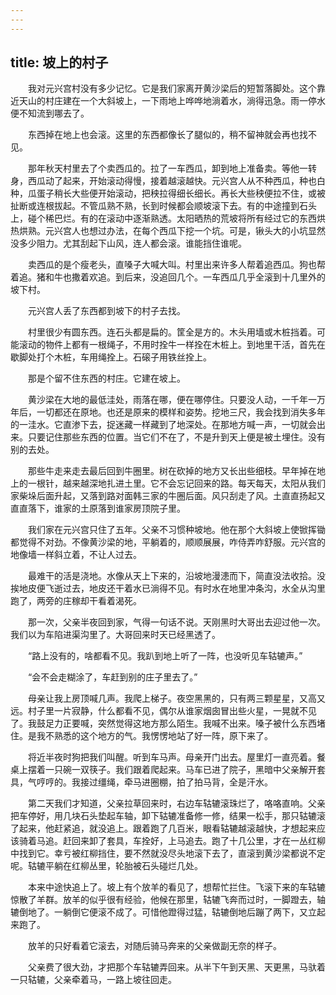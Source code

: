 ```yaml
---
---
---
```

title: 坡上的村子
---




　　我对元兴宫村没有多少记忆。它是我们家离开黄沙梁后的短暂落脚处。这个靠近天山的村庄建在一个大斜坡上，一下雨地上哗哗地淌着水，淌得迅急。雨一停水便不知流到哪去了。

　　东西掉在地上也会滚。这里的东西都像长了腿似的，稍不留神就会再也找不见。

　　那年秋天村里去了个卖西瓜的。拉了一车西瓜，卸到地上准备卖。等他一转身，西瓜动了起来，开始滚动得慢，接着越滚越快。元兴宫人从不种西瓜，种也白种，瓜蛋子稍长大些便开始滚动，把秧拉得细长细长。再长大些秧便拉不住，或被扯断或连根拔起。不管瓜熟不熟，长到时候都会顺坡滚下去。有的中途撞到石头上，碰个稀巴烂。有的在滚动中逐渐熟透。太阳晒热的荒坡将所有经过它的东西烘热烘熟。元兴宫人也想过办法，在每个西瓜下挖一个坑。可是，锹头大的小坑显然没多少阻力。尤其刮起下山风，连人都会滚。谁能挡住谁呢。

　　卖西瓜的是个瘦老头，直嗓子大喊大叫。村里出来许多人帮着追西瓜。狗也帮着追。猪和牛也撒着欢追。到后来，没追回几个。一车西瓜几乎全滚到十几里外的坡下村。

　　元兴宫人丢了东西都到坡下的村子去找。

　　村里很少有圆东西。连石头都是扁的。筐全是方的。木头用墙或木桩挡着。可能滚动的物件上都有一根绳子，不用时拴牛一样拴在木桩上。到地里干活，首先在歇脚处打个木桩，车用绳拴上。石磙子用铁丝拴上。

　　那是个留不住东西的村庄。它建在坡上。

　　黄沙梁在大地的最低洼处，雨落在哪，便在哪停住。只要没人动，一千年一万年后，一切都还在原地。也还是原来的模样和姿势。挖地三尺，我会找到消失多年的一洼水。它直渗下去，捉迷藏一样藏到了地深处。在那地方喊一声，一切就会出来。只要记住那些东西的位置。当它们不在了，不是升到天上便是被土埋住。没有别的去处。

　　那些牛走来走去最后回到牛圈里。树在砍掉的地方又长出些细枝。早年掉在地上的一根针，越来越深地扎进土里。它不会忘记回来的路。每天每天，太阳从我们家柴垛后面升起，又落到路对面韩三家的牛圈后面。风只刮走了风。土直直扬起又直直落下，谁家的土原落到谁家房顶院子里。

　　我们家在元兴宫只住了五年。父亲不习惯种坡地。他在那个大斜坡上使锨挥锄都觉得不对劲。不像黄沙梁的地，平躺着的，顺顺展展，咋侍弄咋舒服。元兴宫的地像墙一样斜立着，不让人过去。

　　最难干的活是浇地。水像从天上下来的，沿坡地漫漶而下，简直没法收拾。没挨地皮便飞逝过去，地皮还干着水已淌得不见。有时水在地里冲条沟，水全从沟里跑了，两旁的庄稼却干看着渴死。

　　那一次，父亲半夜回到家，气得一句话不说。天刚黑时大哥出去迎过他一次。我们以为车陷进渠沟里了。大哥回来时天已经黑透了。

　　“路上没有的，啥都看不见。我趴到地上听了一阵，也没听见车轱辘声。”

　　“会不会走糊涂了，车赶到别的庄子里去了。”

　　母亲让我上房顶喊几声。我爬上梯子。夜空黑黑的，只有两三颗星星，又高又远。村子里一片寂静，什么都看不见，偶尔从谁家烟囱冒出些火星，一晃就不见了。我鼓足力正要喊，突然觉得这地方那么陌生。我喊不出来。嗓子被什么东西堵住。是我不熟悉的这个地方的气。我愣愣地站了好一阵，原下来了。

　　将近半夜时狗把我们叫醒。听到车马声。母亲开门出去。屋里灯一直亮着。餐桌上摆着一只碗一双筷子。我们跟着爬起来。马车已进了院子，黑暗中父亲解开套具，气哼哼的。我接过缰绳，牵马进圈棚，拍了拍马背，全是汗水。

　　第二天我们才知道，父亲拉草回来时，右边车轱辘滚珠烂了，咯咯直响。父亲把车停好，用几块石头垫起车轴，卸下轱辘准备修一修，结果一松手，那只轱辘滚了起来，他赶紧追，就没追上。跟着跑了几百米，眼看轱辘越滚越快，才想起来应该骑着马追。赶回来卸了套具，车拴好，上马追去。跑了十几公里，才在一丛红柳中找到它。幸亏被红柳挡住，要不然就没尽头地滚下去了，直滚到黄沙梁都说不定呢。轱辘平躺在红柳丛里，轮胎被石头碰烂几处。

　　本来中途快追上了。坡上有个放羊的看见了，想帮忙拦住。飞滚下来的车轱辘惊散了羊群。放羊的似乎很有经验，他候在那里，轱辘飞奔而过时，一脚蹬去，轴辘倒地了。一躺倒它便滚不成了。可惜他蹬得过猛，轱辘倒地后蹦了两下，又立起来跑了。

　　放羊的只好看着它滚去，对随后骑马奔来的父亲做副无奈的样子。

　　父亲费了很大劲，才把那个车轱辘弄回来。从半下午到天黑、天更黑，马驮着一只轱辘，父亲牵着马，一路上坡往回走。
